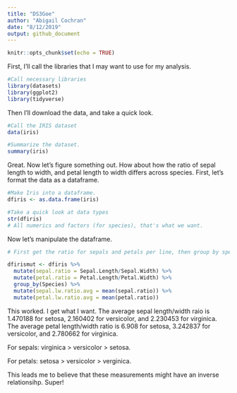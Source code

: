 ```yaml
---
title: "DS3Goe"
author: "Abigail Cochran"
date: "8/12/2019"
output: github_document
---
```


```r
knitr::opts_chunk$set(echo = TRUE)
```

First, I'll call the libraries that I may want to use for my analysis.
```r
#Call necessary libraries
library(datasets)
library(ggplot2)
library(tidyverse)
```

Then I'll download the data, and take a quick look.
```r
#Call the IRIS dataset
data(iris)

#Summarize the dataset.
summary(iris)
```

Great. Now let's figure something out. How about how the ratio of sepal length to width, and petal length to width differs across species. First, let's format the data as a dataframe.

```r
#Make Iris into a dataframe.
dfiris <- as.data.frame(iris)

#Take a quick look at data types
str(dfiris)
# All numerics and factors (for species), that's what we want.
```

Now let's manipulate the dataframe.

```r
# First get the ratio for sepals and petals per line, then group by species, then get the average ratios for each species.

dfirismut <- dfiris %>%
  mutate(sepal.ratio = Sepal.Length/Sepal.Width) %>%
  mutate(petal.ratio = Petal.Length/Petal.Width) %>%
  group_by(Species) %>%
  mutate(sepal.lw.ratio.avg = mean(sepal.ratio)) %>%
  mutate(petal.lw.ratio.avg = mean(petal.ratio))
```

This worked. I get what I want. The average sepal length/width raio is 1.470188 for setosa, 2.160402 for versicolor, and 2.230453 for virginica. The average petal length/width ratio is 6.908 for setosa, 3.242837 for versicolor, and 2.780662 for virginica. 

For sepals: virginica > versicolor > setosa. 

For petals: setosa > versicolor > verginica. 

This leads me to believe that these measurements might have an inverse relationsihp. Super!
